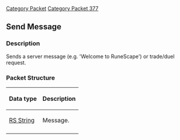 [[Category Packet]]
[[Category Packet 377]]
{{packet|name=Send Message|description=Sends a server message (e.g. 'Welcome to RuneScape') or trade/duel request.|opcode=63|type=Variable Byte|length=N/A|revision=377}}
== Send Message ==

=== Description ===
Sends a server message (e.g. 'Welcome to RuneScape') or trade/duel request.

=== Packet Structure ===

{| border=2
! Data type
! Description
|-
| [[RS String|RS String]]
| Message.
|-
|}